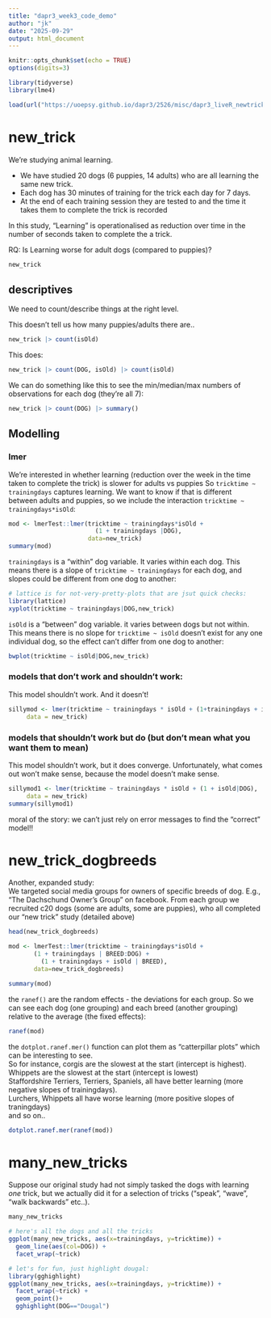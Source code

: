 ```yaml
---
title: "dapr3_week3_code_demo"
author: "jk"
date: "2025-09-29"
output: html_document
---
```


```r
knitr::opts_chunk$set(echo = TRUE)
options(digits=3)

library(tidyverse)
library(lme4)

load(url("https://uoepsy.github.io/dapr3/2526/misc/dapr3_liveR_newtricks.RData"))
```

# new_trick

We're studying animal learning. 

- We have studied 20 dogs (6 puppies, 14 adults) who are all learning the same new trick.  
- Each dog has 30 minutes of training for the trick each day for 7 days. 
- At the end of each training session they are tested to and the time it takes them to complete the trick is recorded

In this study, "Learning" is operationalised as reduction over time in the number of seconds taken to complete the a trick.  

RQ: Is Learning worse for adult dogs (compared to puppies)?  


```r
new_trick

```

## descriptives

We need to count/describe things at the right level. 

This doesn't tell us how many puppies/adults there are.. 
```r
new_trick |> count(isOld)
```
This does: 
```r
new_trick |> count(DOG, isOld) |> count(isOld)
```
We can do something like this to see the min/median/max numbers of observations for each dog (they're all 7): 

```r
new_trick |> count(DOG) |> summary()
```

## Modelling

### lmer  

We're interested in whether learning (reduction over the week in the time taken to complete the trick) is slower for adults vs puppies
So `tricktime ~ trainingdays` captures learning. We want to know if that is different between adults and puppies, so we include the interaction `tricktime ~ trainingdays*isOld`:  

```r
mod <- lmerTest::lmer(tricktime ~ trainingdays*isOld +
                        (1 + trainingdays |DOG), 
                      data=new_trick)
summary(mod)
```


`trainingdays` is a "within" dog variable. It varies within each dog. This means there is a slope of `tricktime ~ trainingdays` for each dog, and slopes could be different from one dog to another: 
```r
# lattice is for not-very-pretty-plots that are jsut quick checks:
library(lattice)
xyplot(tricktime ~ trainingdays|DOG,new_trick)
```

`isOld` is a "between" dog variable. it varies between dogs but not within. This means there is no slope for `tricktime ~ isOld` doesn't exist for any one individual dog, so the effect can't differ from one dog to another:  
```r
bwplot(tricktime ~ isOld|DOG,new_trick)
```

### models that don't work and shouldn't work:

This model shouldn't work. And it doesn't! 
```r
sillymod <- lmer(tricktime ~ trainingdays * isOld + (1+trainingdays + isOld|DOG), 
     data = new_trick) 
```

### models that shouldn't work but do (but don't mean what you want them to mean)

This model shouldn't work, but it does converge. Unfortunately, what comes out won't make sense, because the model doesn't make sense. 
```r
sillymod1 <- lmer(tricktime ~ trainingdays * isOld + (1 + isOld|DOG), 
     data = new_trick)
summary(sillymod1)
```

moral of the story: we can't just rely on error messages to find the "correct" model!!  


# new_trick_dogbreeds

Another, expanded study:  
We targeted social media groups for owners of specific breeds of dog. E.g., "The Dachschund Owner's Group" on facebook. From each group we recruited c20 dogs (some are adults, some are puppies), who all completed our "new trick" study (detailed above)  

```r
head(new_trick_dogbreeds)

mod <- lmerTest::lmer(tricktime ~ trainingdays*isOld + 
       (1 + trainingdays | BREED:DOG) +
         (1 + trainingdays + isOld | BREED), 
       data=new_trick_dogbreeds)

summary(mod)
```

the `ranef()` are the random effects - the deviations for each group. So we can see each dog (one grouping) and each breed (another grouping) relative to the average (the fixed effects):  

```r
ranef(mod)
```

the `dotplot.ranef.mer()` function can plot them as "catterpillar plots" which can be interesting to see.  
So for instance, corgis are the slowest at the start (intercept is highest). Whippets are the slowest at the start (intercept is lowest)  
Staffordshire Terriers, Terriers, Spaniels, all have better learning (more negative slopes of trainingdays).  
Lurchers, Whippets all have worse learning (more positive slopes of traningdays)  
and so on.. 
```r
dotplot.ranef.mer(ranef(mod))
```


# many_new_tricks

Suppose our original study had not simply tasked the dogs with learning _one_ trick, but we actually did it for a selection of tricks ("speak", "wave", "walk backwards" etc..).  

```r
many_new_tricks

# here's all the dogs and all the tricks
ggplot(many_new_tricks, aes(x=trainingdays, y=tricktime)) + 
  geom_line(aes(col=DOG)) +
  facet_wrap(~trick)

# let's for fun, just highlight dougal:
library(gghighlight)
ggplot(many_new_tricks, aes(x=trainingdays, y=tricktime)) + 
  facet_wrap(~trick) +
  geom_point()+
  gghighlight(DOG=="Dougal")
  

```

